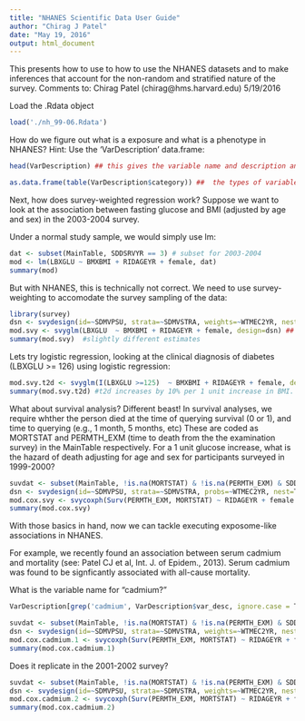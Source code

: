 ```yaml
---
title: "NHANES Scientific Data User Guide"
author: "Chirag J Patel"
date: "May 19, 2016"
output: html_document
---
```



This presents how to use to how to use the NHANES datasets and to make inferences that account for the non-random and stratified nature of the survey.
Comments to:
Chirag Patel (chirag@hms.harvard.edu)
5/19/2016


Load the .Rdata object
```r
load('./nh_99-06.Rdata')
```

How do we figure out what is a exposure and what is a phenotype in NHANES?
Hint: Use the 'VarDescription' data.frame:
```r
head(VarDescription) ## this gives the variable name and description and broad category for each variable (called 'var_desc_ewas')

as.data.frame(table(VarDescription$category)) ##  the types of variables

```

Next, how does survey-weighted regression work?
Suppose we want to look at the association between fasting glucose and BMI (adjusted by age and sex) in the 2003-2004 survey.

Under a normal study sample, we would simply use lm:
```r
dat <- subset(MainTable, SDDSRVYR == 3) # subset for 2003-2004
mod <- lm(LBXGLU ~ BMXBMI + RIDAGEYR + female, dat)
summary(mod)
```

But with NHANES, this is technically not correct. We need to use survey-weighting to accomodate the survey sampling of the data:
```r
library(survey)
dsn <- svydesign(id=~SDMVPSU, strata=~SDMVSTRA, weights=~WTMEC2YR, nest=T,data=subset(dat, WTMEC2YR > 0)) # first cret a survey design object, specififying the sampling units (SDMVPSU), the strata (SDMVSTRA), and probability weight of being selected WTMEC2YR
mod.svy <- svyglm(LBXGLU  ~ BMXBMI + RIDAGEYR + female, design=dsn) ## now use SVYGLM; 
summary(mod.svy)  #slightly different estimates
```

Lets try logistic regression, looking at the clinical diagnosis of diabetes (LBXGLU >= 126) using logistic regression:
```r
mod.svy.t2d <- svyglm(I(LBXGLU >=125)  ~ BMXBMI + RIDAGEYR + female, design=dsn, family=quasibinomial()) #depending on the family= parameter, you can use this for logistic regression, as well.
summary(mod.svy.t2d) #t2d increases by 10% per 1 unit increase in BMI.
```

What about survival analysis? Different beast! In survival analyses, we require whther the person died at the time of querying survival (0 or 1), and time to querying (e.g., 1 month, 5 months, etc)
These are coded as MORTSTAT and PERMTH_EXM (time to death from the the examination survey) in the MainTable respectively.
For a 1 unit glucose increase, what is the hazard of death adjusting for age and sex for participants surveyed in 1999-2000?
```r
suvdat <- subset(MainTable, !is.na(MORTSTAT) & !is.na(PERMTH_EXM) & SDDSRVYR == 1) ## get all data from 1999-2000
dsn <- svydesign(id=~SDMVPSU, strata=~SDMVSTRA, probs=~WTMEC2YR, nest=T,data=suvdat)
mod.cox.svy <- svycoxph(Surv(PERMTH_EXM, MORTSTAT) ~ RIDAGEYR + female + LBXGLU, dsn)
summary(mod.cox.svy)
```

With those basics in hand, now we can tackle executing exposome-like associations in NHANES.

For example, we recently found an association between serum cadmium and mortality (see: Patel CJ et al, Int. J. of Epidem., 2013). Serum cadmium was found to be signficantly associated with all-cause mortality.

What is the variable name for "cadmium?"
```r
VarDescription[grep('cadmium', VarDescription$var_desc, ignore.case = T), ] # looks like it is LBXBCD
```

```r
suvdat <- subset(MainTable, !is.na(MORTSTAT) & !is.na(PERMTH_EXM) & SDDSRVYR == 1) ## get all data from 1999-2000
dsn <- svydesign(id=~SDMVPSU, strata=~SDMVSTRA, weights=~WTMEC2YR, nest=T,data=suvdat)
mod.cox.cadmium.1 <- svycoxph(Surv(PERMTH_EXM, MORTSTAT) ~ RIDAGEYR + female + LBXBCD, dsn)
summary(mod.cox.cadmium.1)
```

Does it replicate in the 2001-2002 survey?
```r
suvdat <- subset(MainTable, !is.na(MORTSTAT) & !is.na(PERMTH_EXM) & SDDSRVYR == 2) ## 2003-2004 survey
dsn <- svydesign(id=~SDMVPSU, strata=~SDMVSTRA, weights=~WTMEC2YR, nest=T,data=suvdat)
mod.cox.cadmium.2 <- svycoxph(Surv(PERMTH_EXM, MORTSTAT) ~ RIDAGEYR + female + LBXBCD, dsn) # yes, strong association in 2001-2002 as well
summary(mod.cox.cadmium.2)
```

